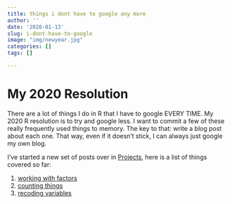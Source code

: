 ```yaml
---
title: things i dont have to google any more
author: ''
date: '2020-01-13'
slug: i-dont-have-to-google
image: "img/newyear.jpg"
categories: []
tags: []

---
```


# My 2020 Resolution

There are a lot of things I do in R that I have to google EVERY TIME. My 2020 R resolution is to try and google less. I want to commit a few of these really frequently used things to memory. The key to that: write a blog post about each one. That way, even if it doesn't stick, I can always just google my own blog. 

I've started a new set of posts over in [Projects](http://jenrichmond.rbind.io/projects/), here is a list of things covered so far: 

1. [working with factors](http://jenrichmond.rbind.io/projects/working-with-factors/)
2. [counting things](http://jenrichmond.rbind.io/projects/counting-things/)
3. [recoding variables](http://jenrichmond.rbind.io/projects/recoding-variables/)






